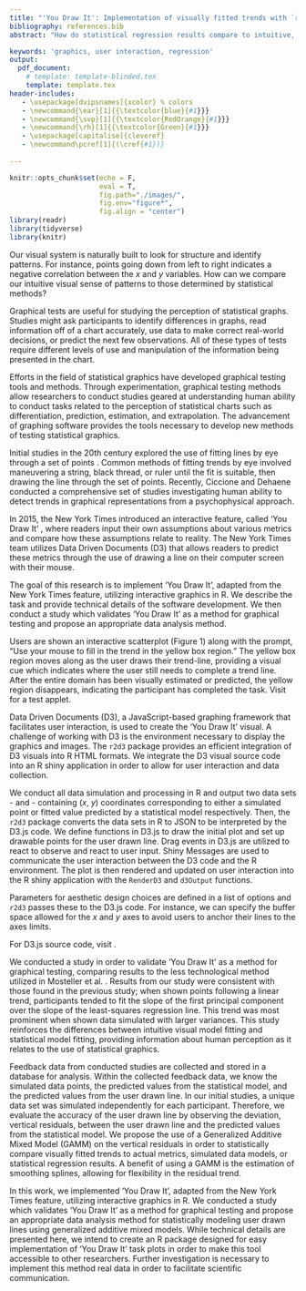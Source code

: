 ```yaml
---
title: "'You Draw It': Implementation of visually fitted trends with `r2d3`"
bibliography: references.bib
abstract: "How do statistical regression results compare to intuitive, visually fitted results? Fitting lines by eye through a set of points has been explored since the 20th century. Common methods of fitting trends by eye involve maneuvering a string, black thread, or ruler until the fit is suitable, then drawing the line through the set of points. In 2015, the New York Times introduced an interactive feature, called 'You Draw It,' where readers are asked to input their own assumptions about various metrics and compare how these assumptions relate to reality. This research is intended to adapt 'You Draw It' by utilizing Rshiny and `r2d3` for effective implementation and use."

keywords: 'graphics, user interaction, regression'
output: 
  pdf_document:
    # template: template-blinded.tex
    template: template.tex
header-includes:
   - \usepackage[dvipsnames]{xcolor} % colors
   - \newcommand{\ear}[1]{{\textcolor{blue}{#1}}}
   - \newcommand{\svp}[1]{{\textcolor{RedOrange}{#1}}}
   - \newcommand{\rh}[1]{{\textcolor{Green}{#1}}}
   - \usepackage[capitalise]{cleveref}
   - \newcommand\pcref[1]{(\cref{#1})}
   
---
```


```r
knitr::opts_chunk$set(echo = F, 
                      eval = T, 
                      fig.path="./images/", 
                      fig.env="figure*", 
                      fig.align = "center")
library(readr)
library(tidyverse)
library(knitr)
```

\section{Introduction}

Our visual system is naturally built to look for structure and identify patterns. For instance, points going down from left to right indicates a negative correlation between the $x$ and $y$ variables. How can we compare our intuitive visual sense of patterns to those determined by statistical methods?

\subsection{Testing Statistical Graphics}

Graphical tests are useful for studying the perception of statistical graphs. Studies might ask participants to identify differences in graphs, read information off of a chart accurately, use data to make correct real-world decisions, or predict the next few observations. All of these types of tests require different levels of use and manipulation of the information being presented in the chart.

Efforts in the field of statistical graphics have developed graphical testing tools and methods. Through experimentation, graphical testing methods allow researchers to conduct studies geared at understanding human ability to conduct tasks related to the perception of statistical charts such as differentiation, prediction, estimation, and extrapolation. The advancement of graphing software provides the tools necessary to develop new methods of testing statistical graphics.

\subsection{Fitting Trends by Eye}
Initial studies in the 20th century explored the use of fitting lines by eye through a set of points \cite{finney1951subjective,mosteller1981eye}. Common methods of fitting trends by eye involved maneuvering a string, black thread, or ruler until the fit is suitable, then drawing the line through the set of points. Recently, Ciccione and Dehaene \shortcite{ciccione2021can} conducted a comprehensive set of studies investigating human ability to detect trends in graphical representations from a psychophysical approach.

In 2015, the New York Times introduced an interactive feature, called 'You Draw It' \cite{aisch2015you}, where readers input their own assumptions about various metrics and compare how these assumptions relate to reality. The New York Times team utilizes Data Driven Documents (D3) that allows readers to predict these metrics through the use of drawing a line on their computer screen with their mouse. 

\subsection{Research Objectives}
The goal of this research is to implement ‘You Draw It’, adapted from the New York Times feature, utilizing interactive graphics in R. We describe the task and provide technical details of the software development. We then conduct a study which validates 'You Draw It' as a method for graphical testing and propose an appropriate data analysis method.

\section{Development}

\subsection{`You Draw It' Task}

Users are shown an interactive scatterplot (Figure 1) along with the prompt, "Use your mouse to fill in the trend in the yellow box region." The yellow box region moves along as the user draws their trend-line, providing a visual cue which indicates where the user still needs to complete a trend line. After the entire domain has been visually estimated or predicted, the yellow region disappears, indicating the participant has completed the task. Visit \url{https://emily-robinson.shinyapps.io/you-draw-it-test-app/} for a test applet.

\begin{figure}[ht]
\begin{center}
\centerline{\includegraphics[width=\columnwidth]{images/ydi-stimuli}}
\caption{You Draw It' task plot as shown to user. \\ 
\textbf{left:} illustrates what user first sees with the prompt \textit{Use your mouse to fill in the trend in the yellow box region.} \\ 
\textbf{middle:} illustrates what the user sees while completing the task.\\
\textbf{right:} illustrates the users finished trend line.}
\label{you-draw-it-task-plot}
\end{center}
\end{figure}

\subsection{Source Code}

Data Driven Documents (D3), a JavaScript-based graphing framework that facilitates user interaction, is used to create the 'You Draw It' visual. A challenge of working with D3 is the environment necessary to display the graphics and images. The `r2d3` package \cite{r2d3pkg} provides an efficient integration of D3 visuals into R HTML formats. We integrate the D3 visual source code into an R shiny \cite{shinypkg} application in order to allow for user interaction and data collection.

We conduct all data simulation and processing in R and output two data sets - \textit{point data} and \textit{line data} - containing ($x$, $y$) coordinates corresponding to either a simulated point or fitted value predicted by a statistical model respectively. Then, the `r2d3` package converts the data sets in R to JSON to be interpreted by the D3.js code. We define functions in D3.js to draw the initial plot and set up drawable points for the user drawn line. Drag events in D3.js are utilized to react to observe and react to user input. Shiny Messages are used to communicate the user interaction between the D3 code and the R environment. The plot is then rendered and updated on user interaction into the R shiny application with the `RenderD3` and `d3Output` functions. 

Parameters for aesthetic design choices are defined in a list of options and `r2d3` passes these to the D3.js code. For instance, we can specify the buffer space allowed for the $x$ and $y$ axes to avoid users to anchor their lines to the axes limits. 

For D3.js source code, visit \url{https://github.com/srvanderplas/Perception-of-Log-Scales/blob/master/you-draw-it-development/you-draw-it-test-app/main.js}.

\section{Application}

\subsection{Tool Validation}

We conducted a study in order to validate 'You Draw It' as a method for graphical testing, comparing results to the less technological method utilized in Mosteller et al. \shortcite{mosteller1981eye}. Results from our study were consistent with those found in the previous study; when shown points following a linear trend, participants tended to fit the slope of the first principal component over the slope of the least-squares regression line. This trend was most prominent when shown data simulated with larger variances. This study reinforces the differences between intuitive visual model fitting and statistical model fitting, providing information about human perception as it relates to the use of statistical graphics.

\subsection{Proposed Data Analysis}

Feedback data from conducted studies are collected and stored in a database for analysis. Within the collected feedback data, we know the simulated data points, the predicted values from the statistical model, and the predicted values from the user drawn line. In our initial studies, a unique data set was simulated independently for each participant. Therefore, we evaluate the accuracy of the user drawn line by observing the deviation, vertical residuals, between the user drawn line and the predicted values from the statistical model. We propose the use of a Generalized Additive Mixed Model (GAMM) on the vertical residuals in order to statistically compare visually fitted trends to actual metrics, simulated data models, or statistical regression results. A benefit of using a GAMM is the estimation of smoothing splines, allowing for flexibility in the residual trend.

\section{Future Work}

In this work, we implemented ‘You Draw It’, adapted from the New York Times feature, utilizing interactive graphics in R. We conducted a study which validates 'You Draw It' as a method for graphical testing and propose an appropriate data analysis method for statistically modeling user drawn lines using generalized additive mixed models. While technical details are presented here, we intend to create an R package designed for easy implementation of 'You Draw It' task plots in order to make this tool accessible to other researchers. Further investigation is necessary to implement this method real data in order to facilitate scientific communication.
